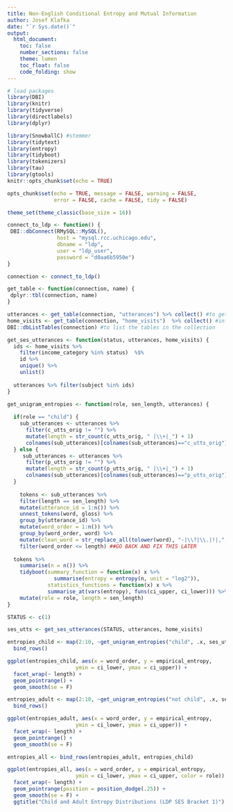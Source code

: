 ```yaml
---
title: Non-English Conditional Entropy and Mutual Information
author: Josef Klafka
date: "`r Sys.date()`"
output: 
  html_document:
    toc: false
    number_sections: false
    theme: lumen
    toc_float: false
    code_folding: show 
---
```


```r
# load packages
library(DBI)
library(knitr)
library(tidyverse)
library(directlabels)
library(dplyr)

library(SnowballC) #stemmer
library(tidytext)
library(entropy)
library(tidyboot)
library(tokenizers)
library(tau)
library(gtools)
knitr::opts_chunk$set(echo = TRUE)

opts_chunk$set(echo = TRUE, message = FALSE, warning = FALSE, 
               error = FALSE, cache = FALSE, tidy = FALSE)

theme_set(theme_classic(base_size = 16))
```

```r
connect_to_ldp <- function() {
 DBI::dbConnect(RMySQL::MySQL(),
                host = "mysql.rcc.uchicago.edu",
                dbname = "ldp",
                user = "ldp_user",
                password = "d0aa6b5950e")
}

connection <- connect_to_ldp()

get_table <- function(connection, name) {
 dplyr::tbl(connection, name)
}

utterances <- get_table(connection, "utterances") %>% collect() #to get the "utterances" table as a dataframe named utterances
home_visits <- get_table(connection, "home_visits")  %>% collect() #information about SES, work, education and other demographic stuff
DBI::dbListTables(connection) #to list the tables in the collection
```

```r
get_ses_utterances <- function(status, utterances, home_visits) {
  ids <- home_visits %>% 
    filter(income_category %in% status)  %$% 
    id %>% 
    unique() %>% 
    unlist()
  
  utterances %>% filter(subject %in% ids)
}
```

```r
get_unigram_entropies <- function(role, sen_length, utterances) {
  
  if(role == "child") {
    sub_utterances <- utterances %>%
      filter(c_utts_orig != "") %>%
      mutate(length = str_count(c_utts_orig, " |\\+|_") + 1)
      colnames(sub_utterances)[colnames(sub_utterances)=="c_utts_orig"] <- "gloss"
  } else {
     sub_utterances <- utterances %>%
      filter(p_utts_orig != "") %>%
      mutate(length = str_count(p_utts_orig, " |\\+|_") + 1) 
      colnames(sub_utterances)[colnames(sub_utterances)=="p_utts_orig"] <- "gloss"
  }
  
    tokens <- sub_utterances %>%
    filter(length == sen_length) %>%
    mutate(utterance_id = 1:n()) %>%
    unnest_tokens(word, gloss) %>%
    group_by(utterance_id) %>%
    mutate(word_order = 1:n()) %>%
    group_by(word_order, word) %>%
    mutate(clean_word = str_replace_all(tolower(word), "-|\\?|\\.|!|,", "")) %>%
    filter(word_order <= length) ##GO BACK AND FIX THIS LATER 
   
  tokens %>%
    summarise(n = n()) %>%
    tidyboot(summary_function = function(x) x %>% 
               summarise(entropy = entropy(n, unit = "log2")),
             statistics_functions = function(x) x %>%
             summarise_at(vars(entropy), funs(ci_upper, ci_lower))) %>%
    mutate(role = role, length = sen_length)
}
```

```r
STATUS <- c(1)

ses_utts <- get_ses_utterances(STATUS, utterances, home_visits)

entropies_child <- map(2:10, ~get_unigram_entropies("child", .x, ses_utts)) %>%
  bind_rows()

ggplot(entropies_child, aes(x = word_order, y = empirical_entropy,
                      ymin = ci_lower, ymax = ci_upper)) +
  facet_wrap(~ length) + 
  geom_pointrange() +
  geom_smooth(se = F)

entropies_adult <- map(2:10, ~get_unigram_entropies("not child", .x, ses_utts)) %>%
  bind_rows()

ggplot(entropies_adult, aes(x = word_order, y = empirical_entropy,
                      ymin = ci_lower, ymax = ci_upper)) +
  facet_wrap(~ length) + 
  geom_pointrange() +
  geom_smooth(se = F)

entropies_all <- bind_rows(entropies_adult, entropies_child)

ggplot(entropies_all, aes(x = word_order, y = empirical_entropy,
                      ymin = ci_lower, ymax = ci_upper, color = role)) +
  facet_wrap(~ length) + 
  geom_pointrange(position = position_dodge(.25)) +
  geom_smooth(se = F) +
  ggtitle("Child and Adult Entropy Distributions (LDP SES Bracket 1)")
```